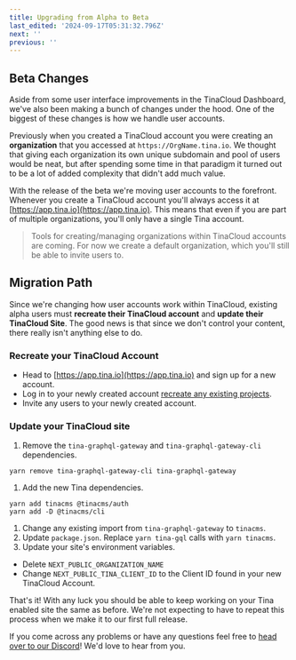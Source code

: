 ```yaml
---
title: Upgrading from Alpha to Beta
last_edited: '2024-09-17T05:31:32.796Z'
next: ''
previous: ''
---
```


<WarningCallout body="Tina is currently in full release. While the content of this page may still be useful, we recommend using later versions of Tina – latest changes at [https://tina.io/whats-new/tinacms/](https://tina.io/whats-new/tinacms/)." />

## Beta Changes

Aside from some user interface improvements in the TinaCloud Dashboard, we've also been making a bunch of changes
under the hood. One of the biggest of these changes is how we handle user accounts.

Previously when you created a TinaCloud account you were creating an **organization** that you accessed at `https://OrgName.tina.io`. We thought that giving each organization its own unique subdomain and pool of users would be neat, but after spending some time in that paradigm it turned out to be a lot of added complexity that didn't add much value.

With the release of the beta we're moving user accounts to the forefront. Whenever you create a TinaCloud account you'll always access it at [https://app.tina.io](https://app.tina.io). This means that even
if you are part of multiple organizations, you'll only have a single Tina account.

> Tools for creating/managing organizations within TinaCloud accounts are coming. For now we create a default organization, which you'll still be able to invite users to.

## Migration Path

Since we're changing how user accounts work within TinaCloud, existing alpha users must **recreate their TinaCloud account** and **update their TinaCloud Site**. The good news is that since we don't control your content, there really isn't anything else to do.

### Recreate your TinaCloud Account

* Head to [https://app.tina.io](https://app.tina.io) and sign up for a new account.
* Log in to your newly created account [recreate any existing projects](/docs/tina-cloud/dashboard/projects/).
* Invite any users to your newly created account.

### Update your TinaCloud site

1. Remove the `tina-graphql-gateway` and `tina-graphql-gateway-cli` dependencies.

```
yarn remove tina-graphql-gateway-cli tina-graphql-gateway
```

1. Add the new Tina dependencies.

```
yarn add tinacms @tinacms/auth
yarn add -D @tinacms/cli
```

1. Change any existing import from `tina-graphql-gateway` to `tinacms`.
2. Update `package.json`. Replace `yarn tina-gql` calls with `yarn tinacms`.
3. Update your site's environment variables.

* Delete `NEXT_PUBLIC_ORGANIZATION_NAME`
* Change `NEXT_PUBLIC_TINA_CLIENT_ID` to the Client ID found in your new TinaCloud Account.

That's it! With any luck you should be able to keep working on your Tina enabled site the same as before. We're not expecting to have to repeat this process when we make it to our first full release.

If you come across any problems or have any questions feel free to [head over to our Discord](https://discord.com/invite/zumN63Ybpf)! We'd love to hear from you.
